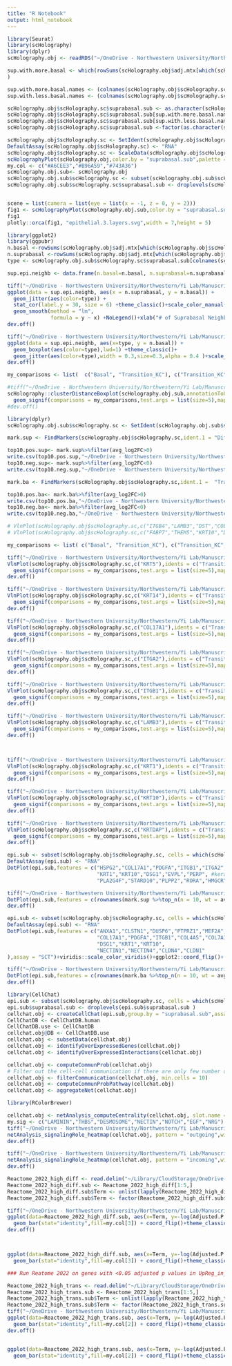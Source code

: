 ```yaml
---
title: "R Notebook"
output: html_notebook
---
```



```r
library(Seurat)
library(scHolography)
library(dplyr)
scHolography.obj <- readRDS("~/OneDrive - Northwestern University/Northwestern/Yi Lab/Manuscript/Code_2ndDraft/Human Skin/scHolography.obj_new.rds")

sup.with.more.basal <- which(rowSums(scHolography.obj$adj.mtx[which(scHolography.obj$scHolography.sc$celltype%in%"Suprabasal"),which(scHolography.obj$scHolography.sc$celltype%in%"Basal")])>=min(boxplot.stats(rowSums(scHolography.obj$adj.mtx[which(scHolography.obj$scHolography.sc$celltype%in%"Suprabasal"),which(scHolography.obj$scHolography.sc$celltype%in%"Basal")]))$out)
)

sup.with.more.basal.names <- (colnames(scHolography.obj$scHolography.sc)[which(scHolography.obj$scHolography.sc$celltype%in%"Suprabasal")])[sup.with.more.basal]
sup.with.less.basal.names <- (colnames(scHolography.obj$scHolography.sc)[which(scHolography.obj$scHolography.sc$celltype%in%"Suprabasal")])[-sup.with.more.basal]

scHolography.obj$scHolography.sc$suprabasal.sub <- as.character(scHolography.obj$scHolography.sc$celltype)
scHolography.obj$scHolography.sc$suprabasal.sub[sup.with.more.basal.names] <- "Transition_KC"
scHolography.obj$scHolography.sc$suprabasal.sub[sup.with.less.basal.names] <- "Differentiated_KC"
scHolography.obj$scHolography.sc$suprabasal.sub <-factor(as.character(scHolography.obj$scHolography.sc$suprabasal.sub ),levels = c("Basal", "Transition_KC", "Differentiated_KC","Endothelial", "Fibroblast","Smooth Muscle", "Lymphatic Endothelial","Schwann","Glandular Epithelium","Immune","Melanocyte"))

scHolography.obj$scHolography.sc <- SetIdent(scHolography.obj$scHolography.sc,value = "suprabasal.sub") 
DefaultAssay(scHolography.obj$scHolography.sc) <- "RNA"
scHolography.obj$scHolography.sc <- ScaleData(scHolography.obj$scHolography.sc)
scHolographyPlot(scHolography.obj,color.by = "suprabasal.sub",palette = "Set3")
my.col <- c("#A6CEE3","#B96A59","#743A36")
scHolography.obj.sub<- scHolography.obj
scHolography.obj.sub$scHolography.sc <- subset(scHolography.obj.sub$scHolography.sc,cells=which(scHolography.obj.sub$scHolography.sc$suprabasal.sub%in%c("Basal", "Transition_KC", "Differentiated_KC")))
scHolography.obj.sub$scHolography.sc$suprabasal.sub <- droplevels(scHolography.obj.sub$scHolography.sc$suprabasal.sub)


scene = list(camera = list(eye = list(x = -1, z = 0, y = 2)))
fig1 <- scHolographyPlot(scHolography.obj.sub,color.by = "suprabasal.sub",color = my.col)%>% plotly::layout(scene = scene)
fig1
plotly::orca(fig1, "epithelial.3.layers.svg",width = 7,height = 5)
```
```r
library(ggplot2)
library(ggpubr)
n.basal <-rowSums(scHolography.obj$adj.mtx[which(scHolography.obj$scHolography.sc$celltype%in%"Suprabasal"),which(scHolography.obj$scHolography.sc$celltype%in%"Basal")])
n.suprabasal <-rowSums(scHolography.obj$adj.mtx[which(scHolography.obj$scHolography.sc$celltype%in%"Suprabasal"),which(scHolography.obj$scHolography.sc$celltype%in%"Suprabasal")])
type <- scHolography.obj.sub$scHolography.sc$suprabasal.sub[colnames(scHolography.obj$scHolography.sc)[which(scHolography.obj$scHolography.sc$celltype%in%"Suprabasal") ]]

sup.epi.neighb <- data.frame(n.basal=n.basal, n.suprabasal=n.suprabasal, type=type)

tiff("~/OneDrive - Northwestern University/Northwestern/Yi Lab/Manuscript/Code_3rdDraft//sup.num.basal.vs.sup.neighbor.tiff", units="in", width=5, height=5, res=300)
ggplot(data = sup.epi.neighb, aes(x = n.suprabasal, y = n.basal)) +
  geom_jitter(aes(color=type)) +
  stat_cor(label.y = 30, size = 6) +theme_classic()+scale_color_manual(values = my.col[2:3])+ 
  geom_smooth(method = "lm", 
              formula = y ~ x) +NoLegend()+xlab("# of Suprabasal Neighbors")+ylab("# of Basal Neighbors")+theme(axis.text = element_text(size = 15,face = "bold"),axis.text.x = element_text(angle = 45,hjust=1),axis.title=element_text(size = 15,face = "bold"))
dev.off()

tiff("~/OneDrive - Northwestern University/Northwestern/Yi Lab/Manuscript/Code_3rdDraft/sup.num.basal.neighbor.tiff", units="in", width=3, height=5, res=300)
ggplot(data = sup.epi.neighb, aes(x=type, y = n.basal)) +
  geom_boxplot(aes(color=type),lwd=1) +theme_classic()+
  geom_jitter(aes(color=type),width = 0.3,size=0.3,alpha = 0.4 )+scale_color_manual(values = my.col[2:3])+xlab("")+ylab("# of Basal Neighbors")+NoLegend()+theme(axis.text = element_text(size = 12,face = "bold"),axis.text.x = element_text(angle = 45,hjust=1,color = "black"),axis.title=element_text(size = 15,face = "bold"))
dev.off()
```


```r

my_comparisons <- list(  c("Basal", "Transition_KC"), c("Transition_KC", "Differentiated_KC")  )

#tiff("~/OneDrive - Northwestern University/Northwestern/Yi Lab/Manuscript/Code_2ndDraft/Human Skin//clusterDist.Basal.tiff", units="in", width=5, height=5, res=300)
scHolography::clusterDistanceBoxplot(scHolography.obj.sub,annotationToUse = "suprabasal.sub",query.cluster.list = c("Basal", "Transition_KC","Differentiated_KC"),reference.cluster = c("Basal"))+ggplot2::scale_fill_manual(values =my.col)+ 
  geom_signif(comparisons = my_comparisons,test.args = list(size=5),map_signif_level = TRUE)+NoLegend()+theme(axis.text = element_text(size = 16,face = "bold"),axis.title.x = element_blank(),axis.title.y = element_text(size = 20,face = "bold") ,axis.text.x = element_text(angle = 45,hjust=1))
#dev.off()
```


```r
library(dplyr)
scHolography.obj.sub$scHolography.sc <- SetIdent(scHolography.obj.sub$scHolography.sc,value = "spatial.neighborhood")

mark.sup <- FindMarkers(scHolography.obj$scHolography.sc,ident.1 = "Differentiated_KC",ident.2 = "Transition_KC",assay = "RNA")

top10.pos.sup<- mark.sup%>%filter(avg_log2FC>0)
write.csv(top10.pos.sup,"~/OneDrive - Northwestern University/Northwestern/Yi Lab/Manuscript/Code_2ndDraft/Human Skin/UpReg_in_Differentiated_KC_comp_w_Transition_KC.csv")
top10.neg.sup<- mark.sup%>%filter(avg_log2FC<0)
write.csv(top10.neg.sup,"~/OneDrive - Northwestern University/Northwestern/Yi Lab/Manuscript/Code_2ndDraft/Human Skin/DownReg_in_Differentiated_KC_comp_w_Transition_KC.csv")

mark.ba <- FindMarkers(scHolography.obj$scHolography.sc,ident.1 =  "Transition_KC",ident.2 = "Basal" ,assay = "RNA")

top10.pos.ba<- mark.ba%>%filter(avg_log2FC>0)
write.csv(top10.pos.ba,"~/OneDrive - Northwestern University/Northwestern/Yi Lab/Manuscript/Code_2ndDraft/Human Skin/UpReg_in_Transition_KC_comp_w_Basal.csv")
top10.neg.ba<- mark.ba%>%filter(avg_log2FC<0)
write.csv(top10.neg.ba,"~/OneDrive - Northwestern University/Northwestern/Yi Lab/Manuscript/Code_2ndDraft/Human Skin/DownReg_in_Basal_comp_w_Transition_KC.csv")

```

```r

# VlnPlot(scHolography.obj$scHolography.sc,c("ITGB4","LAMB3","DST","COL17A1"),idents = c("Transition_KC","Differentiated_KC","Basal "),assay = "SCT",ncol = 2,cols = my.col)
# VlnPlot(scHolography.obj$scHolography.sc,c("FABP7","THEM5","KRT10","DSG1"),idents = c("Transition_KC","Differentiated_KC","Basal"),assay = "SCT",ncol = 2,cols = my.col)
```

```r
my_comparisons <- list( c("Basal", "Transition_KC"), c("Transition_KC", "Differentiated_KC") )

tiff("~/OneDrive - Northwestern University/Northwestern/Yi Lab/Manuscript/Code_3rdDraft/Epithelial.KRT5.tiff", units="in", width=4, height=5, res=300)
VlnPlot(scHolography.obj$scHolography.sc,c("KRT5"),idents = c("Transition_KC","Differentiated_KC","Basal"),assay = "SCT", cols = my.col)+ 
  geom_signif(comparisons = my_comparisons,test.args = list(size=5),map_signif_level = TRUE)+ylim(c(0,7))+NoLegend()+ theme(axis.title.x = element_blank(),axis.title.y = element_blank(),axis.text = element_text(size = 15,face = "bold"))
dev.off()

tiff("~/OneDrive - Northwestern University/Northwestern/Yi Lab/Manuscript/Code_3rdDraft/Epithelial.KRT14.tiff", units="in", width=4, height=5, res=300)
VlnPlot(scHolography.obj$scHolography.sc,c("KRT14"),idents = c("Transition_KC","Differentiated_KC","Basal"),assay = "SCT", cols = my.col)+ 
  geom_signif(comparisons = my_comparisons,test.args = list(size=5),map_signif_level = TRUE)+ylim(c(0,7))+NoLegend()+ theme(axis.title.x = element_blank(),axis.title.y = element_blank(),axis.text = element_text(size = 15,face = "bold"))
dev.off()

tiff("~/OneDrive - Northwestern University/Northwestern/Yi Lab/Manuscript/Code_3rdDraft/Epithelial.COL17A1.tiff", units="in", width=4, height=5, res=300)
VlnPlot(scHolography.obj$scHolography.sc,c("COL17A1"),idents = c("Transition_KC","Differentiated_KC","Basal"),assay = "SCT", cols = my.col)+ 
  geom_signif(comparisons = my_comparisons,test.args = list(size=5),map_signif_level = TRUE)+ylim(c(0,5))+NoLegend()+ theme(axis.title.x = element_blank(),axis.title.y = element_blank(),axis.text = element_text(size = 15,face = "bold"))
dev.off()

tiff("~/OneDrive - Northwestern University/Northwestern/Yi Lab/Manuscript/Code_3rdDraft/Epithelial.ITGA2.tiff", units="in", width=4, height=5, res=300)
VlnPlot(scHolography.obj$scHolography.sc,c("ITGA2"),idents = c("Transition_KC","Differentiated_KC","Basal"),assay = "SCT", cols = my.col)+ 
  geom_signif(comparisons = my_comparisons,test.args = list(size=5),map_signif_level = TRUE)+ylim(c(0,3.25))+NoLegend()+ theme(axis.title.x = element_blank(),axis.title.y = element_blank(),axis.text = element_text(size = 15,face = "bold"))
dev.off()

tiff("~/OneDrive - Northwestern University/Northwestern/Yi Lab/Manuscript/Code_3rdDraft/Epithelial.ITGB1.tiff", units="in", width=4, height=5, res=300)
VlnPlot(scHolography.obj$scHolography.sc,c("ITGB1"),idents = c("Transition_KC","Differentiated_KC","Basal"),assay = "SCT", cols = my.col)+ 
  geom_signif(comparisons = my_comparisons,test.args = list(size=5),map_signif_level = TRUE)+ylim(c(0,3.25))+NoLegend()+ theme(axis.title.x = element_blank(),axis.title.y = element_blank(),axis.text = element_text(size = 15,face = "bold"))
dev.off()

tiff("~/OneDrive - Northwestern University/Northwestern/Yi Lab/Manuscript/Code_3rdDraft/Epithelial.LAMB3.tiff", units="in", width=4, height=5, res=300)
VlnPlot(scHolography.obj$scHolography.sc,c("LAMB3"),idents = c("Transition_KC","Differentiated_KC","Basal"),assay = "SCT", cols = my.col)+ 
  geom_signif(comparisons = my_comparisons,test.args = list(size=5),map_signif_level = TRUE)+ylim(c(0,3.75))+NoLegend()+ theme(axis.title.x = element_blank(),axis.title.y = element_blank(),axis.text = element_text(size = 15,face = "bold"))
dev.off()



tiff("~/OneDrive - Northwestern University/Northwestern/Yi Lab/Manuscript/Code_3rdDraft/Epithelial.KRT1.tiff", units="in", width=4, height=5, res=300)
VlnPlot(scHolography.obj$scHolography.sc,c("KRT1"),idents = c("Transition_KC","Differentiated_KC","Basal"),assay = "SCT", cols = my.col)+ 
  geom_signif(comparisons = my_comparisons,test.args = list(size=5),map_signif_level = TRUE)+ylim(c(0,7))+NoLegend()+ theme(axis.title.x = element_blank(),axis.title.y = element_blank(),axis.text = element_text(size = 15,face = "bold"))
dev.off()

tiff("~/OneDrive - Northwestern University/Northwestern/Yi Lab/Manuscript/Code_3rdDraft/Epithelial.KRT10.tiff", units="in", width=4, height=5, res=300)
VlnPlot(scHolography.obj$scHolography.sc,c("KRT10"),idents = c("Transition_KC","Differentiated_KC","Basal"),assay = "SCT", cols = my.col)+ 
  geom_signif(comparisons = my_comparisons,test.args = list(size=5),map_signif_level = TRUE)+ylim(c(0,7))+NoLegend()+ theme(axis.title.x = element_blank(),axis.title.y = element_blank(),axis.text = element_text(size = 15,face = "bold"))
dev.off()

tiff("~/OneDrive - Northwestern University/Northwestern/Yi Lab/Manuscript/Code_3rdDraft/Epithelial.KRTDAP.tiff", units="in", width=4, height=5, res=300)
VlnPlot(scHolography.obj$scHolography.sc,c("KRTDAP"),idents = c("Transition_KC","Differentiated_KC","Basal"),assay = "SCT", cols = my.col)+ 
  geom_signif(comparisons = my_comparisons,test.args = list(size=5),map_signif_level = TRUE)+ylim(c(0,7))+NoLegend()+ theme(axis.title.x = element_blank(),axis.title.y = element_blank(),axis.text = element_text(size = 15,face = "bold"))
dev.off()

```

```r

epi.sub <- subset(scHolography.obj$scHolography.sc, cells = which(scHolography.obj$scHolography.sc@active.ident%in% c("Transition_KC","Differentiated_KC")))
DefaultAssay(epi.sub) <- "RNA"
DotPlot(epi.sub,features = c("HSPG2","COL17A1","PDGFA","ITGB1","ITGA2","COL7A1","ITGB4","LAMB3","DST", 
                             "KRT1","KRT10","DSG1","EVPL","PERP", #keratinization
                             "PLA2G4F","STARD10","PLPP2","RORA","HMGCR","FABP7","DBI","THEM5","EPHX2","PTGS1","GSTA4" ),assay = "SCT")+viridis::scale_color_viridis()+ggplot2::coord_flip()+ theme(axis.text.x = element_text(angle = 45, hjust=1))

tiff("~/OneDrive - Northwestern University/Northwestern/Yi Lab/Manuscript/Code_2ndDraft/Human Skin//DotPlot.trans.vs.diff.tiff", units="in", width=3, height=10, res=300)
DotPlot(epi.sub,features = c(rownames(mark.sup %>%top_n(n = 10, wt = avg_log2FC) ),rownames(mark.sup %>%top_n(n = 10, wt = -avg_log2FC) )),assay = "SCT")+viridis::scale_color_viridis()+ggplot2::coord_flip()+ theme(axis.text.x = element_text(angle = 45, hjust=1))+theme(axis.title.x = element_blank(),axis.title.y = element_blank(),axis.text = element_text(size = 15,face = "bold"))+NoLegend()
dev.off()
```
```r
epi.sub <- subset(scHolography.obj$scHolography.sc, cells = which(scHolography.obj$scHolography.sc@active.ident%in% c("Transition_KC","Basal")))
DefaultAssay(epi.sub) <- "RNA"
DotPlot(epi.sub,features = c("ANXA1","CLSTN1","DUSP6","PTPRZ1","MEF2A", #signal transduction
                             "COL17A1","PDGFA","ITGB1","COL4A5","COL7A1","ITGB4","LAMB3","DST", #extracellular matrix
                             "DSG1","KRT1","KRT10",
                             "NECTIN1","NECTIN4","CLDN4","CLDN1"
),assay = "SCT")+viridis::scale_color_viridis()+ggplot2::coord_flip()+ theme(axis.text.x = element_text(angle = 45, hjust=1))

tiff("~/OneDrive - Northwestern University/Northwestern/Yi Lab/Manuscript/Code_2ndDraft/Human Skin//DotPlot.trans.vs.basal.tiff", units="in", width=3, height=10, res=300)
DotPlot(epi.sub,features = c(rownames(mark.ba %>%top_n(n = 10, wt = avg_log2FC) ),rownames(mark.ba %>%top_n(n = 10, wt = -avg_log2FC) )),assay = "SCT")+viridis::scale_color_viridis()+ggplot2::coord_flip()+ theme(axis.text.x = element_text(angle = 45, hjust=1))+theme(axis.title.x = element_blank(),axis.title.y = element_blank(),axis.text = element_text(size = 15,face = "bold"))+NoLegend()
dev.off()
```




```r
library(CellChat)
epi.sub <- subset(scHolography.obj$scHolography.sc, cells = which(scHolography.obj$scHolography.sc@active.ident%in% c("Transition_KC","Basal","Differentiated_KC")))
epi.sub$suprabasal.sub <- droplevels(epi.sub$suprabasal.sub )
cellchat.obj <- createCellChat(epi.sub,group.by = "suprabasal.sub",assay = "SCT")
CellChatDB <- CellChatDB.human
CellChatDB.use <- CellChatDB 
cellchat.obj@DB <- CellChatDB.use
cellchat.obj <- subsetData(cellchat.obj)
cellchat.obj <- identifyOverExpressedGenes(cellchat.obj)
cellchat.obj <- identifyOverExpressedInteractions(cellchat.obj)
```
```r
cellchat.obj <- computeCommunProb(cellchat.obj)
# Filter out the cell-cell communication if there are only few number of cells in certain cell groups
cellchat.obj <- filterCommunication(cellchat.obj, min.cells = 10)
cellchat.obj <- computeCommunProbPathway(cellchat.obj)
cellchat.obj <- aggregateNet(cellchat.obj)
```
```r
library(RColorBrewer)

cellchat.obj <- netAnalysis_computeCentrality(cellchat.obj, slot.name = "netP") 
my.sig <- c("LAMININ","THBS","DESMOSOME","NECTIN","NOTCH","EGF","NRG")
tiff("~/OneDrive - Northwestern University/Northwestern/Yi Lab/Manuscript/Code_2ndDraft/Human Skin//Epithelial.cellchat.out.tiff", units="in", width=9, height=6, res=300)
netAnalysis_signalingRole_heatmap(cellchat.obj, pattern = "outgoing",width = 9,height = 6,font.size = 15,color.heatmap = "YlOrRd",signaling =my.sig,color.use = my.col )
dev.off()

tiff("~/OneDrive - Northwestern University/Northwestern/Yi Lab/Manuscript/Code_2ndDraft/Human Skin//Epithelial.cellchat.in.tiff", units="in", width=9, height=6, res=300)
netAnalysis_signalingRole_heatmap(cellchat.obj, pattern = "incoming",width = 9,height = 6,font.size = 15,color.heatmap = "YlOrRd",signaling =my.sig,color.use = my.col  )
dev.off()
```


```r
Reactome_2022_high_diff <- read.delim("~/Library/CloudStorage/OneDrive-NorthwesternUniversity/Northwestern/Yi Lab/Manuscript/Code_2ndDraft/Human Skin/Reactome_2022_HIGH_in_diff_kc.txt", quote="")
Reactome_2022_high_diff.sub <- Reactome_2022_high_diff[1:5,]
Reactome_2022_high_diff.sub$Term <- unlist(lapply(Reactome_2022_high_diff.sub$Term , function(x) strsplit(x," R-HSA")[[1]][1]))
Reactome_2022_high_diff.sub$Term <- factor(Reactome_2022_high_diff.sub$Term,levels = rev(Reactome_2022_high_diff.sub$Term))

tiff("~/OneDrive - Northwestern University/Northwestern/Yi Lab/Manuscript/Code_2ndDraft/Human Skin//Reactome_2022_high_diff.tiff", units="in", width=6, height=6, res=300)
ggplot(data=Reactome_2022_high_diff.sub, aes(x=Term, y=-log(Adjusted.P.value))) +
  geom_bar(stat="identity",fill=my.col[3]) + coord_flip()+theme_classic()+theme(axis.title.y = element_blank(),axis.text.y = element_blank(),axis.text = element_text(size = 15,face = "bold"),axis.title  = element_text(size = 15,face = "bold"))
dev.off()



ggplot(data=Reactome_2022_high_diff.sub, aes(x=Term, y=-log(Adjusted.P.value))) +
  geom_bar(stat="identity",fill=my.col[3]) + coord_flip()+theme_classic()+theme(axis.title.y = element_blank(),axis.text = element_text(size = 15,face = "bold"),axis.title  = element_text(size = 15,face = "bold"))+geom_text(aes(label=Genes), y=c(0),hjust = 0,color="white", size=c(1.75,2.25,2.5,2.5,2.5))+theme(axis.title.y = element_blank())
```
```r
### Run Reatome 2022 on genes with <0.05 adjusted p values in UpReg_in_Differentiated_KC_comp_w_Transition_KC.csv and UpReg_in_Transition_KC_comp_w_Basal.csv

Reactome_2022_high_trans <- read.delim("~/Library/CloudStorage/OneDrive-NorthwesternUniversity/Northwestern/Yi Lab/Manuscript/Code_2ndDraft/Human Skin/Reactome_2022_HIGH_in_trans.txt", quote="")
Reactome_2022_high_trans.sub <- Reactome_2022_high_trans[1:5,]
Reactome_2022_high_trans.sub$Term <- unlist(lapply(Reactome_2022_high_trans.sub$Term , function(x) strsplit(x," R-HSA")[[1]][1]))
Reactome_2022_high_trans.sub$Term <- factor(Reactome_2022_high_trans.sub$Term,levels = rev(Reactome_2022_high_trans.sub$Term))
tiff("~/OneDrive - Northwestern University/Northwestern/Yi Lab/Manuscript/Code_2ndDraft/Human Skin//Reactome_2022_high_trans.tiff", units="in", width=6, height=6, res=300)
ggplot(data=Reactome_2022_high_trans.sub, aes(x=Term, y=-log(Adjusted.P.value))) +
  geom_bar(stat="identity",fill=my.col[2]) + coord_flip()+theme_classic()+theme(axis.title.y = element_blank(),axis.text.y = element_blank(),axis.text = element_text(size = 15,face = "bold"),axis.title  = element_text(size = 15,face = "bold"))
dev.off()


ggplot(data=Reactome_2022_high_trans.sub, aes(x=Term, y=-log(Adjusted.P.value))) +
  geom_bar(stat="identity",fill=my.col[2]) + coord_flip()+theme_classic()+theme(axis.title.y = element_blank(),axis.text = element_text(size = 15,face = "bold"),axis.title  = element_text(size = 15,face = "bold"))+theme_classic()+geom_text(aes(label=Genes), y=c(0),hjust = 0,color="white", size=c(2.5,2.5,2.5,2.5,2.5))+theme(axis.title.y = element_blank())
```




